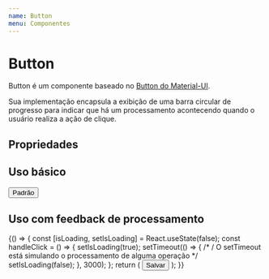 ```yaml
---
name: Button
menu: Componentes
---
```



# Button

Button é um componente baseado no [Button do Material-UI](https://material-ui.com/components/buttons/).

Sua implementação encapsula a exibição de uma barra circular de progresso para indicar que há um processamento acontecendo quando o usuário realiza a ação de clique.

## Propriedades

<Props of={Button} />

## Uso básico

<Playground>
  <Button variant="contained">Padrão</Button>
</Playground>

## Uso com feedback de processamento

<Playground>
  {() => {
    const [isLoading, setIsLoading] = React.useState(false);
    const handleClick = () => {
      setIsLoading(true);
      setTimeout(() => {
        /*
        / O setTimeout está simulando o processamento de alguma operação
        */
        setIsLoading(false);
      }, 3000);
    };
    return (
      <Button variant="contained" isLoading={isLoading} onClick={handleClick}>
        Salvar
      </Button>
    );
  }}
</Playground>
